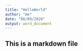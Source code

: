 ```yaml
---
title: "HelloWorld"
author: "me"
date: "08/09/2020"
output: word_document
---
```

## This is a markdown file